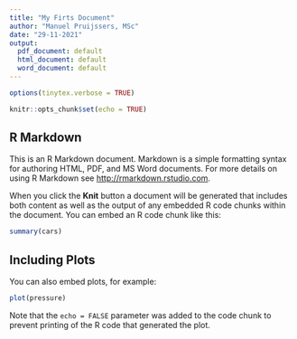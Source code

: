 ```yaml
---
title: "My Firts Document"
author: "Manuel Pruijssers, MSc"
date: "29-11-2021"
output:
  pdf_document: default
  html_document: default
  word_document: default
---
```

```r
options(tinytex.verbose = TRUE)
```

```r
knitr::opts_chunk$set(echo = TRUE)
```

## R Markdown

This is an R Markdown document. Markdown is a simple formatting syntax for authoring HTML, PDF, and MS Word documents. For more details on using R Markdown see <http://rmarkdown.rstudio.com>.

When you click the **Knit** button a document will be generated that includes both content as well as the output of any embedded R code chunks within the document. You can embed an R code chunk like this:

```r
summary(cars)
```

## Including Plots

You can also embed plots, for example:

```r
plot(pressure)
``` 

Note that the `echo = FALSE` parameter was added to the code chunk to prevent printing of the R code that generated the plot.
